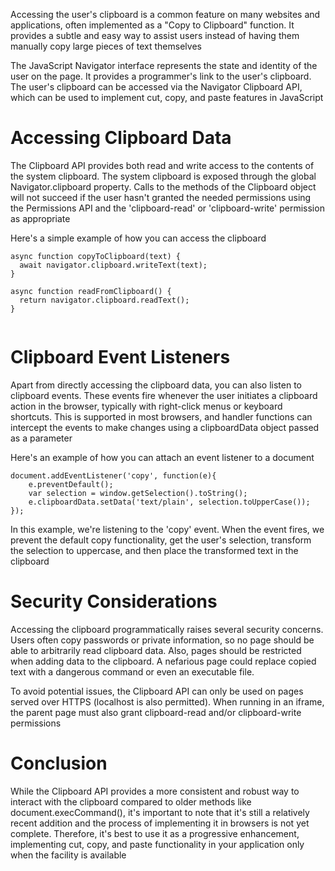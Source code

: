 Accessing the user's clipboard is a common feature on many websites and applications, often implemented as a "Copy to Clipboard" function. It provides a subtle and easy way to assist users instead of having them manually copy large pieces of text themselves

The JavaScript Navigator interface represents the state and identity of the user on the page. It provides a programmer's link to the user's clipboard. The user's clipboard can be accessed via the Navigator Clipboard API, which can be used to implement cut, copy, and paste features in JavaScript

# Accessing Clipboard Data

The Clipboard API provides both read and write access to the contents of the system clipboard. The system clipboard is exposed through the global Navigator.clipboard property. Calls to the methods of the Clipboard object will not succeed if the user hasn't granted the needed permissions using the Permissions API and the 'clipboard-read' or 'clipboard-write' permission as appropriate

Here's a simple example of how you can access the clipboard

```
async function copyToClipboard(text) {
  await navigator.clipboard.writeText(text);
}

async function readFromClipboard() {
  return navigator.clipboard.readText();
}


```

# Clipboard Event Listeners

Apart from directly accessing the clipboard data, you can also listen to clipboard events. These events fire whenever the user initiates a clipboard action in the browser, typically with right-click menus or keyboard shortcuts. This is supported in most browsers, and handler functions can intercept the events to make changes using a clipboardData object passed as a parameter

Here's an example of how you can attach an event listener to a document

```
document.addEventListener('copy', function(e){
    e.preventDefault();
    var selection = window.getSelection().toString();
    e.clipboardData.setData('text/plain', selection.toUpperCase());
});

```

In this example, we're listening to the 'copy' event. When the event fires, we prevent the default copy functionality, get the user's selection, transform the selection to uppercase, and then place the transformed text in the clipboard


# Security Considerations

Accessing the clipboard programmatically raises several security concerns. Users often copy passwords or private information, so no page should be able to arbitrarily read clipboard data. Also, pages should be restricted when adding data to the clipboard. A nefarious page could replace copied text with a dangerous command or even an executable file.

To avoid potential issues, the Clipboard API can only be used on pages served over HTTPS (localhost is also permitted). When running in an iframe, the parent page must also grant clipboard-read and/or clipboard-write permissions

# Conclusion

While the Clipboard API provides a more consistent and robust way to interact with the clipboard compared to older methods like document.execCommand(), it's important to note that it's still a relatively recent addition and the process of implementing it in browsers is not yet complete. Therefore, it's best to use it as a progressive enhancement, implementing cut, copy, and paste functionality in your application only when the facility is available